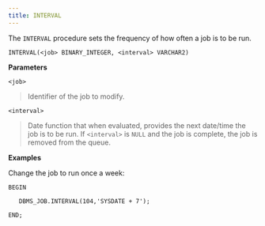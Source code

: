 ```yaml
---
title: INTERVAL
---
```


The `INTERVAL` procedure sets the frequency of how often a job is to be run.

`INTERVAL(<job> BINARY_INTEGER, <interval> VARCHAR2)`

**Parameters**

`<job>`

> Identifier of the job to modify.

`<interval>`

> Date function that when evaluated, provides the next date/time the job is to be run. If `<interval>` is `NULL` and the job is complete, the job is removed from the queue.

**Examples**

Change the job to run once a week:

``` text
BEGIN

   DBMS_JOB.INTERVAL(104,'SYSDATE + 7');

END;
```
